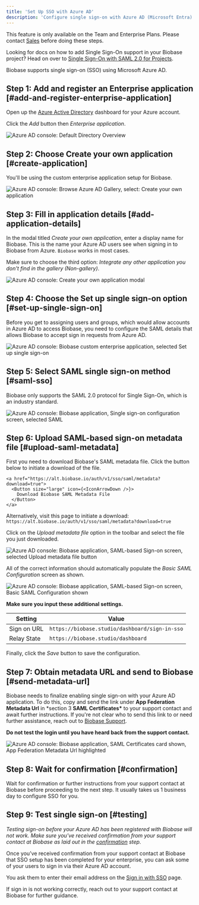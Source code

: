 ```yaml
---
title: 'Set Up SSO with Azure AD'
description: 'Configure single sign-on with Azure AD (Microsoft Entra).'
---
```


<Admonition>

This feature is only available on the Team and Enterprise Plans. Please contact [Sales](https://forms.biobase.studio/enterprise) before doing these steps.

</Admonition>

<Admonition>

Looking for docs on how to add Single Sign-On support in your Biobase project? Head on over to [Single Sign-On with SAML 2.0 for Projects](/docs/guides/auth/enterprise-sso/auth-sso-saml).

</Admonition>

Biobase supports single sign-on (SSO) using Microsoft Azure AD.

## Step 1: Add and register an Enterprise application [#add-and-register-enterprise-application]

Open up the [Azure Active Directory](https://portal.azure.com/#view/Microsoft_AAD_IAM/ActiveDirectoryMenuBlade/~/Overview) dashboard for your Azure account.

Click the _Add_ button then _Enterprise application_.

![Azure AD console: Default Directory Overview](/docs/img/sso-azure-step-01.png)

## Step 2: Choose Create your own application [#create-application]

You'll be using the custom enterprise application setup for Biobase.

![Azure AD console: Browse Azure AD Gallery, select: Create your own application](/docs/img/sso-azure-step-02.png)

## Step 3: Fill in application details [#add-application-details]

In the modal titled _Create your own application_, enter a display name for Biobase. This is the name your Azure AD users see when signing in to Biobase from Azure. `Biobase` works in most cases.

Make sure to choose the third option: _Integrate any other application you
don't find in the gallery (Non-gallery)_.

![Azure AD console: Create your own application modal](/docs/img/sso-azure-step-03.png)

## Step 4: Choose the Set up single sign-on option [#set-up-single-sign-on]

Before you get to assigning users and groups, which would allow accounts in Azure AD to access Biobase, you need to configure the SAML details that allows Biobase to accept sign in requests from Azure AD.

![Azure AD console: Biobase custom enterprise application, selected Set up single sign-on](/docs/img/sso-azure-step-04.png)

## Step 5: Select SAML single sign-on method [#saml-sso]

Biobase only supports the SAML 2.0 protocol for Single Sign-On, which is an industry standard.

![Azure AD console: Biobase application, Single sign-on configuration screen, selected SAML](/docs/img/sso-azure-step-05.png)

## Step 6: Upload SAML-based sign-on metadata file [#upload-saml-metadata]

First you need to download Biobase's SAML metadata file. Click the button below to initiate a download of the file.

    <a href="https://alt.biobase.io/auth/v1/sso/saml/metadata?download=true">
      <Button size="large" icon={<IconArrowDown />}>
        Download Biobase SAML Metadata File
      </Button>
    </a>

Alternatively, visit this page to initiate a download: `https://alt.biobase.io/auth/v1/sso/saml/metadata?download=true`

Click on the _Upload metadata file_ option in the toolbar and select the file you just downloaded.

![Azure AD console: Biobase application, SAML-based Sign-on screen, selected Upload metadata file button](/docs/img/sso-azure-step-06-1.png)

All of the correct information should automatically populate the _Basic SAML Configuration_ screen as shown.

![Azure AD console: Biobase application, SAML-based Sign-on screen, Basic SAML Configuration shown](/docs/img/sso-azure-step-06-2.png)

**Make sure you input these additional settings.**

| Setting     | Value                                        |
| ----------- | -------------------------------------------- |
| Sign on URL | `https://biobase.studio/dashboard/sign-in-sso` |
| Relay State | `https://biobase.studio/dashboard`             |

Finally, click the _Save_ button to save the configuration.

## Step 7: Obtain metadata URL and send to Biobase [#send-metadata-url]

Biobase needs to finalize enabling single sign-on with your Azure AD application. To do this, copy and send the link under **App Federation Metadata Url** in \*section 3 **SAML Certificates\*** to your support contact and await further instructions. If you're not clear who to send this link to or need further assistance, reach out to [Biobase Support](https://biobase.help).

**Do not test the login until you have heard back from the support contact.**

![Azure AD console: Biobase application, SAML Certificates card shown, App Federation Metadata Url highlighted](/docs/img/sso-azure-step-07.png)

## Step 8: Wait for confirmation [#confirmation]

Wait for confirmation or further instructions from your support contact at Biobase before proceeding to the next step. It usually takes us 1 business day to configure SSO for you.

## Step 9: Test single sign-on [#testing]

_Testing sign-on before your Azure AD has been registered with Biobase will not work. Make sure you've received confirmation from your support contact at Biobase as laid out in the [confirmation](#confirmation) step._

Once you’ve received confirmation from your support contact at Biobase that SSO setup has been completed for your enterprise, you can ask some of your users to sign in via their Azure AD account.

You ask them to enter their email address on the [Sign in with SSO](https://biobase.studio/dashboard/sign-in-sso) page.

If sign in is not working correctly, reach out to your support contact at Biobase for further guidance.
